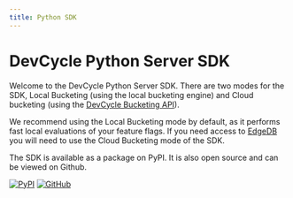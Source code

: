 ```yaml
---
title: Python SDK
---
```



# DevCycle Python Server SDK

Welcome to the DevCycle Python Server SDK. There are two modes for the SDK, Local Bucketing (using the local bucketing
engine) and Cloud bucketing (using the [DevCycle Bucketing API](/bucketing-api/#tag/devcycle)).

We recommend using the Local Bucketing mode by default, as it performs fast local evaluations of your feature flags. If
you need access to [EdgeDB](https://docs.devcycle.com/extras/edgedb) you will need to use the Cloud Bucketing mode of
the SDK.

<CustomDocCardList items={useCurrentSidebarCategory().items} columnWidth={4} />

The SDK is available as a package on PyPI. It is also open source and can be viewed on Github.

[![PyPI](https://badgen.net/pypi/v/devcycle-python-server-sdk)](https://pypi.org/project/devcycle-python-server-sdk/)
[![GitHub](https://img.shields.io/github/stars/devcyclehq/python-server-sdk.svg?style=social&label=Star&maxAge=2592000)](https://github.com/DevCycleHQ/python-server-sdk)
